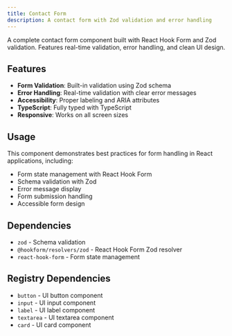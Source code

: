 ```yaml
---
title: Contact Form
description: A contact form with Zod validation and error handling
---
```



A complete contact form component built with React Hook Form and Zod validation. Features real-time validation, error handling, and clean UI design.

<ComponentPreview component='example-form' />

## Features

- **Form Validation**: Built-in validation using Zod schema
- **Error Handling**: Real-time validation with clear error messages
- **Accessibility**: Proper labeling and ARIA attributes
- **TypeScript**: Fully typed with TypeScript
- **Responsive**: Works on all screen sizes

## Usage

This component demonstrates best practices for form handling in React applications, including:

- Form state management with React Hook Form
- Schema validation with Zod
- Error message display
- Form submission handling
- Accessible form design

## Dependencies

- `zod` - Schema validation
- `@hookform/resolvers/zod` - React Hook Form Zod resolver
- `react-hook-form` - Form state management

## Registry Dependencies

- `button` - UI button component
- `input` - UI input component  
- `label` - UI label component
- `textarea` - UI textarea component
- `card` - UI card component
